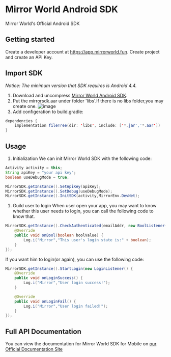 # Mirror World Android SDK

Mirror World's Official Android SDK

## Getting started

Create a developer account at <https://app.mirrorworld.fun>. Create project and create an API Key.

## Import SDK

*Notice:
The minimum version that SDK requires is Android 4.4.*

1.  Download and uncompress [Mirror World Android SDK](https://github.com/mirrorworld-universe/mirrorworld-sdk-android/releases/tag/v0.1.0).
2.  Put the mirrorsdk.aar under folder 'libs'.If there is no libs folder,you may create one.
    ![image](https://internal-api-drive-stream.feishu.cn/space/api/box/stream/download/v2/cover/boxcnm7QhYooAjDdWrAZYp8zB2e/?fallback_source=1\&height=1280\&mount_node_token=doxcnIIeWAQW8ESeiGush255kXd\&mount_point=docx_image\&policy=equal\&width=1280)
3.  Add configeration to build.gradle:

```java
dependencies {
    implementation fileTree(dir: 'libs', include: ['*.jar','*.aar'])
}
```

## Usage

1.  Initialization
    We can init Mirror World SDK with the following code:

```java
Activity activity = this;
String apiKey = "your api key";
boolean useDebugMode = true;

MirrorSDK.getInstance().SetApiKey(apiKey);
MirrorSDK.getInstance().SetDebug(useDebugMode);
MirrorSDK.getInstance().InitSDK(activity,MirrorEnv.DevNet);
```

1.  Guild user to login
    When user open your app, you may want to know whether this user needs to login, you can call the following code to know that.

```java
MirrorSDK.getInstance().CheckAuthenticated(emailAddr, new BoolListener() {
    @Override
    public void onBool(boolean boolValue) {
        Log.i("Mirror","This user's login state is:" + boolean);
    }
});
```

If you want him to login(or again), you can use the following code:

```java
MirrorSDK.getInstance().StartLogin(new LoginListener() {
    @Override
    public void onLoginSuccess() {
        Log.i("Mirror","User login success!");
    }

    @Override
    public void onLoginFail() {
        Log.i("Mirror","User login failed!");
    }
});
```

## Full API Documentation

You can view the documentation for Mirror World SDK for Mobile on [our Official Documentation Site](https://docs.mirrorworld.fun/android/android-APIReference)
